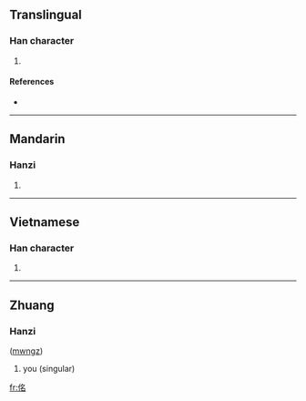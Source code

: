 ==Translingual==

===Han character===
{{Han char|rn=9|rad=人|as=06|sn=8|four=|canj=人弓戈口 (ONIR)}}

# {{defn|Han|sort=人06}}

====References====
* {{Han ref|kx=0100.170|dkj=00556|dj=0212.120|hdz=10151.070|uh=4F72|ud=20338}}

----

==Mandarin==

===Hanzi===
{{cmn-hanzi|pin=[[míng]] ([[ming2]])|wg=ming<sup>2</sup>}}

# {{defn|Mandarin|sort=人06}}

----

==Vietnamese==

===Han character===
{{vi-hantu|[[rành]]|rs=人06}}

# {{defn|Vietnamese|sort=人06}}

----

==Zhuang==

===Hanzi===
{{infl|za|character}} ([[mwngz]])

# you (singular)

[[fr:佲]]